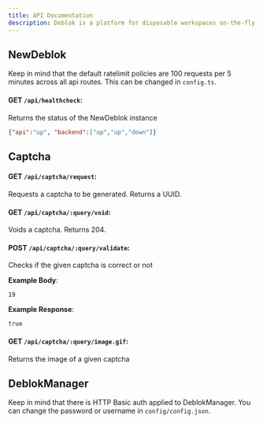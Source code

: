 ```yaml
---
title: API Documentation
description: Deblok is a platform for disposable workspaces on-the-fly.
---
```


## NewDeblok
Keep in mind that the default ratelimit policies are 100 requests per 5 minutes across all api routes. This can be changed in `config.ts`.

#### **GET `/api/healthcheck`**:
Returns the status of the NewDeblok instance
```json
{"api":"up", "backend":["up","up","down"]}
```

## Captcha
#### **GET `/api/captcha/request`**:
Requests a captcha to be generated. Returns a UUID.

#### **GET `/api/captcha/:query/void`**:
Voids a captcha. Returns 204.

#### **POST `/api/captcha/:query/validate`**:
Checks if the given captcha is correct or not

**Example Body**:
```text
19
```

**Example Response**:
```text
true
```

#### **GET `/api/captcha/:query/image.gif`**:
Returns the image of a given captcha

## DeblokManager
Keep in mind that there is HTTP Basic auth applied to DeblokManager. You can change the password or username in `config/config.json`.
